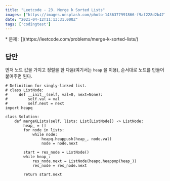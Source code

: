 ```yaml
---
title: "Leetcode - 23. Merge k Sorted Lists"
images: ["https://images.unsplash.com/photo-1436377991866-f9af228d2b47?crop=entropy&cs=tinysrgb&fit=max&fm=jpg&ixid=MnwxMTc3M3wwfDF8c2VhcmNofDZ8fG1lcmdlfGVufDB8fHx8MTYxODIyNjA3OQ&ixlib=rb-1.2.1&q=80&w=2000"]
date: "2021-04-12T11:13:31.000Z"
tags: ['codingtest']
---
```


<TOCInline toc={props.toc} asDisclosure />
* 문제 : [](https://leetcode.com/problems/merge-k-sorted-lists/)

## 답안

먼저 노드 값을 가지고 정렬을 한 다음(여기서는 `heap` 을 이용), 순서대로 노드를 만들어 붙여주면 된다.

```
# Definition for singly-linked list.
# class ListNode:
#     def __init__(self, val=0, next=None):
#         self.val = val
#         self.next = next
import heapq

class Solution:
    def mergeKLists(self, lists: List[ListNode]) -> ListNode:
        heap_ = []
        for node in lists:
            while node:
                heapq.heappush(heap_, node.val)
                node = node.next

        start = res_node = ListNode()
        while heap_:
            res_node.next = ListNode(heapq.heappop(heap_))
            res_node = res_node.next
            
        return start.next
```
